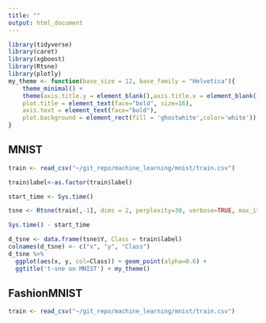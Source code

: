 ```yaml
---
title: ""
output: html_document
---
```


```r
library(tidyverse)
library(caret)
library(xgboost)
library(Rtsne)
library(plotly)
my_theme <- function(base_size = 12, base_family = "Helvetica"){
    theme_minimal() +
    theme(axis.title.y = element_blank(),axis.title.x = element_blank(),
    plot.title = element_text(face="bold", size=16),
    axis.text = element_text(face="bold"),
    plot.background = element_rect(fill = 'ghostwhite',color='white'))
}
```

## MNIST

```r
train <- read_csv("~/git_repo/machine_learning/mnist/train.csv")
```

```r

train$label<-as.factor(train$label)

start_time <- Sys.time()

tsne <- Rtsne(train[,-1], dims = 2, perplexity=30, verbose=TRUE, max_iter = 500)

Sys.time() - start_time
```



```r
d_tsne <- data.frame(tsne$Y, Class = train$label)
colnames(d_tsne) <- c("x", "y", "Class")
d_tsne %>%
  ggplot(aes(x, y, col=Class)) + geom_point(alpha=0.6) + 
  ggtitle('t-sne on MNIST') + my_theme()

```

## FashionMNIST
```r
train <- read_csv("~/git_repo/machine_learning/mnist/train.csv")
```